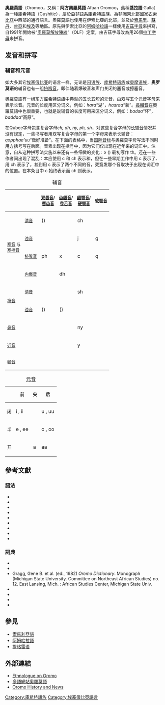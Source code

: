 {{noteTA|语言和语音}}
{{Infobox language
| name        = 奧羅莫語
| nativename  = ''Afaan Oromoo'',''Oromiffa'',''Galla''
| states      = {{flag|埃塞俄比亚}}<br> {{flag|苏丹}} <br>{{flag|肯尼亚}} <br>{{flag|索马里}}<br> {{flag|埃及}}<br> {{flag|索马里兰}}
| speakers    = 30,000,000人在衣索比亞
| familycolor = Afro-Asiatic
| fam1        = [[亚非语系|亚非语系]]
| fam2        = [[庫希特語族|庫希特語族]]
| fam3        = {{le|低地東庫希特語言|Lowland East Cushitic languages}}
| fam4        = {{le|奧羅莫語言|Oromoid languages}}
| iso1        = om
| iso2        = orm
| lc1         = orm
| ld1         = 奥罗莫语（一般）
| lc2         = gax
| ld2         = Borana-Arsi-Guji Oromo
| lc3         = hae
| ld3         = Eastern Oromo
| lc4         = orc
| ld4         = Orma
| lc5         = gaz
| ld5         = West Central Oromo
}}
'''奧羅莫語'''（Oromoo，又稱：'''阿方奧羅莫語''' Afaan Oromoo，舊稱'''蓋拉語''' Galla）為一種庫希特語（Cushitic），屬於[[亞非語系|亞非語系]][[庫希特語族|庫希特語族]]，為[[非洲|非洲]]東北部國家[[衣索比亞|衣索比亞]]中西部的通行語言。奧羅莫語也使用在伊索比亞的北部，並及於[[索馬里|索馬里]]、[[苏丹共和国|蘇丹]]、[[肯亞|肯亞]]和[[埃及|埃及]]等地區。原先與伊索比亞的[[阿姆哈拉語|阿姆哈拉語]]一樣使用[[吉茲字母|吉茲字母]]來拼寫，自1991年開始被“[[奧羅莫解放陣線|奧羅莫解放陣線]]”（OLF）定案，由吉茲字母改為用26個[[拉丁字母|拉丁字母]]來拼音。

== 发音和拼写 ==
=== 辅音和元音 ===
如大多其它[[埃塞俄比亚|埃塞俄比亚]]的语言一样，无论是[[闪语族|闪语族]]、[[库希特语族|库希特语族]]或[[奥摩语族|奥摩语族]]，'''奥罗莫语'''的辅音也有一组[[挤喉音|挤喉音]]，即伴随着爆破音和声门关闭的塞音或擦塞音。

奧羅莫語有一组东方[[库希特语族|库希特语族]]中典型的五长五短的元音，由双写五个元音字母来表示长音。元音的长度用区分词义，例如：''hara''“湖”，''haaraa''“新”。[[長輔音|長輔音]]在奧羅莫語中也很重要，也就是说辅音的长度可用来区分词义，例如：''badaa''“坏”，''baddaa''“高原”。

在Qubee字母包含复合字母''ch, dh, ny, ph, sh''，对这些复合字母的[[长辅音|长辅音]]情况并没有规定，一些书写者用双写复合字母的第一个字母来表示长辅音：''qopphaa'uu''“做好准备”。在下面的表格中，当[[国际音标|国际音标]]与奧羅莫字母写法不同时用方括号写在后面。音素{{IPA|/p v z/}}出现在括号中，因为它们仅出现在近年来的词汇中。注意，自从这种拼写法实施以来还有一些细微的变化：x ({{IPAblink|tʼ}}) 最初写作 th。还在一些作者间出现了混乱：本应使用 c 和 ch 表示{{IPAblink|tʃʼ}}和{{IPAblink|tʃ}}，但在一些早期工作中用 c 表示了{{IPAblink|tʃ}}、用 ch 表示了{{IPAblink|tʃʼ}}，甚到用 c 表示了两个不同的音，究竟发哪个音取决于出现在词汇中的位置。在本条目中 c 始终表示{{IPAblink|tʃʼ}}而 ch 则表示{{IPAblink|tʃʼ}}。

{| class="wikitable"
|+ 辅音
|-
!colspan="2"|
! style="font-size:smaller"| [[双唇音|双唇音]]/<br>[[唇齿音|唇齿音]]
! style="font-size:smaller"| [[齿龈音|齿龈音]]/<br>[[卷舌音|卷舌音]]
! style="font-size:smaller"| [[龈颚音|龈颚音]]/<br>[[硬颚音|硬颚音]]
! style="font-size:smaller"| [[软颚音|软颚音]]
! style="font-size:smaller"| [[声门音|声门音]]
|-
| rowspan="4" style="font-size:smaller"| [[塞音|塞音]] 与<br>[[塞擦音|塞擦音]]
| style="font-size:smaller"| [[清音|清音]]
|({{IPA link|p}})
|{{IPA link|t}}
|ch {{IPAslink|tʃ}}
|{{IPA link|k}}
|<span title="Apostrophe">'</span> {{IPAslink|ʔ}}
|-
| style="font-size:smaller"| [[浊音|浊音]]
|{{IPA link|b}}
|{{IPA link|d}}
|j {{IPAslink|dʒ}}
|g {{IPAslink|ɡ}}
|
|-
| style="font-size:smaller"| [[挤喉音|挤喉音]]
|ph {{IPAslink|pʼ}}
|x {{IPAslink|tʼ}}
|c {{IPAslink|tʃʼ}}
|q {{IPAslink|kʼ}}
|
|-
| style="font-size:smaller"| [[内爆音|内爆音]]
|
|dh {{IPAslink|ɗ}}
|
|
|
|-
|rowspan="2" style="font-size:smaller"| [[擦音|擦音]]
| style="font-size:smaller"| [[清音|清音]]
|{{IPA link|f}}
|{{IPA link|s}}
|sh {{IPAslink|ʃ}}
|
|{{IPA link|h}}
|-
| style="font-size:smaller"| [[浊音|浊音]]
|({{IPA link|v}})
|({{IPA link|z}})
|
|
|
|-
| colspan="2" style="font-size:smaller"| [[鼻音_(辅音)|鼻音]]
|{{IPA link|m}}
|{{IPA link|n}}
|ny {{IPAslink|ɲ}}
|
|
|-
| colspan="2" style="font-size:smaller"| [[近音|近音]]
|{{IPA link|w}}
|{{IPA link|l}}
|y {{IPAslink|j}}
|
|
|-
| colspan="2" style="font-size:smaller"| [[颤音|颤音]]
|
|{{IPA link|r}}
|
|
|
|}

{| class="wikitable"
|+[[元音|元音]]
|-
!
! style="font-size:smaller"| 前
! style="font-size:smaller"| 央
! style="font-size:smaller"| 后
|-
| style="font-size:smaller"| 闭
|i {{IPAslink|ɪ}}, ii {{IPAslink|iː}}
|
|u {{IPAslink|ʊ}}, uu {{IPAslink|uː}}
|-
| style="font-size:smaller"| 半
|e {{IPAslink|ɛ}}, ee {{IPAslink|eː}}
|
|o {{IPAslink|ɔ}}, oo {{IPAslink|oː}}
|-
| style="font-size:smaller"| 开
|
|a {{IPAslink|ɐ}}
|aa {{IPAslink|ɑː}}
|}
</div>
{{Clear}}

==參考文獻==
{{refbegin|2}}

===語法===
* {{Cite book |last      = Ali |first     = Mohamed |author2   = Zaborski, A. |year      = 1990 |title     = Handbook of the Oromo Language |location  = Wroclaw, Poland |publisher = Polska Akademia Nauk |isbn      = 83-04-03316-X |url       = http://www.ilx.nl/blonline/blonlinesearch2.php?ficheid=110021410160
}}{{dead link|date=2017年12月 |bot=InternetArchiveBot |fix-attempted=yes }} 
* {{Cite book |last      = Griefenow-Mewis |first     = Catherine |author2   = Tamene Bitima |year      = 1994 |title     = Lehrbuch des Oromo
 |location  = Köln |publisher = Rüdiger Köppe Verlag |isbn      = 3-927620-05-X |url       = http://www.ilx.nl/blonline/blonlinesearch2.php?ficheid=101010206127}}{{dead link|date=2017年12月 |bot=InternetArchiveBot |fix-attempted=yes }}
* {{Cite book |last      = Griefenow-Mewis |first     = Catherine |year      = 2001 |title     = A Grammatical Sketch of Written Oromo (Language and dialect atlas of Kenya, 4.) |location  = Köln, Germany |publisher = Rüdiger Köppe Verlag |isbn      = 3-89645-039-5 |url       = http://www.ilx.nl/blonline/blonlinesearch2.php?ficheid=200000115438}}{{dead link|date=2017年12月 |bot=InternetArchiveBot |fix-attempted=yes }}
* {{Cite book | last = Heine | first = Bernd | year = 1981 | title = The Waata Dialect of Oromo: Grammatical Sketch and Vocabulary
 | location = Berlin | publisher = Dietrich Reimer | isbn = 3-496-00174-7}}
* {{Cite book | last = Hodson | first = Arnold Weinholt | authorlink = :en:Arnold Wienholt Hodson | year = 1922 | title =  An elementary and practical grammar of the Galla or Oromo language | location = London | publisher = Society for Promoting Christian Knowledge}}
* {{Cite book | last = Owens | first = Jonathan | year = 1985 | title =  A Grammar of Harar Oromo | location = Hamburg | publisher = Buske | isbn = 3-87118-717-8}}
* {{Cite book | last = Praetorius | first = Franz | origyear = 1872 | year = 1973 | title = Zur Grammatik der Gallasprache | publisher = Hildesheim; New York: G. Olms | isbn = 3-487-06556-8}}
* {{Cite book | last = Roba | first = Taha M. | year = 2004 | title = Modern Afaan Oromo grammar : qaanqee galma Afaan Oromo
 | location = Bloomington, IN | publisher = Authorhouse | isbn = 1-4184-7480-0}}
* {{Cite book |last      = Stroomer |first     = Harry |year      = 1987 |title     = A comparative study of three Southern Oromo dialects in Kenya
 |location  = Hamburg |publisher = Helmut Buske Verlag |isbn      = 3-87118-846-8 |url       = http://www.ilx.nl/blonline/blonlinesearch2.php?ficheid=200000115549}}{{dead link|date=2017年12月 |bot=InternetArchiveBot |fix-attempted=yes }}

===詞典===
* {{Cite book | last = Bramly | first = A. Jennings | year = 1909 | title = English-Oromo-Amharic Vocabulary | publisher = [Typescript in Khartoum University Library]}}
* {{Cite book | last = Foot | first = Edwin C. | year = 1968 | origyear = 1913 | title = An Oromo-English, English-Oromo dictionary | publisher = Cambridge University Press (repr. Farnborough, Gregg) | isbn = 0-576-11622-X}}
*Gragg, Gene B. et al. (ed., 1982) ''Oromo Dictionary''. Monograph (Michigan State University. Committee on Northeast African Studies) no. 12. East Lansing, Mich. : African Studies Center, Michigan State Univ.
* {{Cite book | last = Mayer | first = Johannes | year = 1878 | title = Kurze Wörter-Sammlung in Englisch, Deutsch, Amharisch, Oromonisch, Guragesch, hrsg. von [[Johann_Ludwig_Krapf|L. Krapf]] | location = Basel | publisher = Pilgermissions-Buchsdruckerei St. Chrischona}}
* {{Cite book |author    = Tamene Bitima |year      = 2000 |title     = A dictionary of Oromo technical terms. Oromo - English
 |location  = Köln |publisher = Rüdiger Köppe Verlag |isbn      = 3-89645-062-X |url       = http://www.ilx.nl/blonline/blonlinesearch2.php?ficheid=200000109475}}{{dead link|date=2017年12月 |bot=InternetArchiveBot |fix-attempted=yes }}
* {{Cite book | last = Stroomer | first = Harry | year = 2001 | title = A concise vocabulary of Orma Oromo (Kenya) : Orma-English, English-Orma
 | location = Köln | publisher = Rudiger Köppe | id =}}
* {{Cite book | author = Tilahun Gamta | year = 1989 | title = Oromo-English dictionary | location = Addis Ababa | publisher = University Printing Press}}
{{refend}}

== 參見 ==
* [[索馬利亞語|索馬利亞語]]
* [[阿姆哈拉語|阿姆哈拉語]]
* [[提格雷语|提格雷语]]

== 外部連結 ==
{{InterWiki|code=om}}
* [http://www.ethnologue.com/show_language.asp?code=gaz Ethnologue on Oromo] {{Wayback|url=http://www.ethnologue.com/show_language.asp?code=gaz |date=20130206234446 }}
* [http://www.omniglot.com/writing/oromo.htm 多語網站奧羅莫語] {{Wayback|url=http://www.omniglot.com/writing/oromo.htm |date=20210216120031 }}
* [https://web.archive.org/web/20160111204735/http://oromoweb.com/ Oromo History and News]

{{Afro-Asiatic languages}}
{{非洲聯盟語言}}

{{Authority control}}
[[Category:庫希特語族|Category:庫希特語族]]
[[Category:埃塞俄比亞語言|Category:埃塞俄比亞語言]]